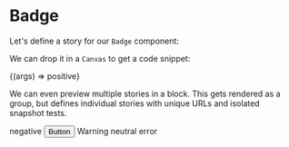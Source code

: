 

<Meta title="Badge" component={Badge} />



# Badge

Let's define a story for our `Badge` component:

We can drop it in a `Canvas` to get a code snippet:

<Canvas withToolbar>
  <Story name="positive" >
    {(args) => <Badge status="positive" onClick={linkTo('Header','Header')}{...args}>positive</Badge>}
  </Story>
</Canvas>

<ArgsTable story="positive" />

We can even preview multiple stories in a block. This
gets rendered as a group, but defines individual stories
with unique URLs and isolated snapshot tests.

<Canvas>
  <Story name="negative">
    <Badge status="negative">negative</Badge>
  </Story>
  <Story name="negative">
    <Button status="negative">Button</Button>
  </Story>
  <Story name="warning">
    <Badge status="warning">Warning</Badge>
  </Story>
  <Story name="neutral">
    <Badge status="neutral">neutral</Badge>
  </Story>
  <Story name="error">
    <Badge status="error">error</Badge>
  </Story>
</Canvas>

